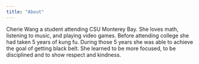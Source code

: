 ```yaml
---
title: "About"
---
```


Cherie Wang a student attending CSU Monterey Bay. She loves math, listening to music, and playing video games. Before attending college she had taken 5 years of kung fu. During those 5 years she was able to achieve the goal of getting black belt. She learned to be more focused, to be disciplined and to show respect and kindness.
